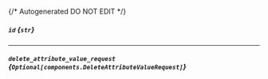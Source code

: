 {/* Autogenerated DO NOT EDIT  */}

##### `id` *{`str`}*

---
##### `delete_attribute_value_request` *{`Optional[components.DeleteAttributeValueRequest]`}*
<Collapsible openLabel={Labels.showProperties} closeLabel={Labels.hideProperties}>
    <DeleteAttributeValueRequest/>
</Collapsible>


